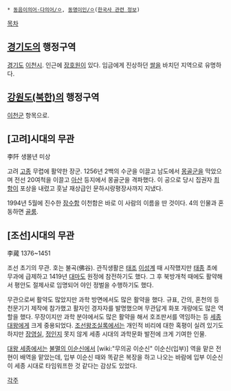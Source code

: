  * [[동음이의어·다의어/ㅇ]], [[동명이인/ㅇ]]([[한국사 관련 정보]])

[[목차]]
== [[경기도]]의 행정구역 ==
[[경기도]] [[이천시]]. 인근에 [[장호원]]이 있다.
임금에게 진상하던 [[쌀]]을 바치던 지역으로 유명하다.

== [[강원도(북한)]]의 행정구역 ==
[[이천군]] 항목으로.

== [고려]시대의 무관 ==
李阡
생몰년 미상

고려 [[고종]] 무렵에 활약한 장군. 1256년 2백의 수군을 이끌고 남도에서 [[몽골]]군을 막았으며 전선 20여척을 이끌고 [[아산]] 등지에서 몽골군을 격파했다. 이 공으로 당시 집권자 [[최항]]이 포상을 내렸고 훗날 재상급인 문하시랑평장사까지 지냈다.

1994년 5월에 진수한 [[잠수함]] 이천함은 바로 이 사람의 이름을 딴 것이다. 4의 인물과 혼동하면 [[골룸]].

== [조선]시대의 무관 ==
李蕆
1376~1451

조선 초기의 무관. 호는 불곡(佛谷).
관직생활은 [[태조]] [[이성계]] 때 시작했지만 [[태종]] 초에 무과에 급제하고 1419년 [[대마도]] 원정에 참전하기도 했다. 그 후 북방개척 때에도 활약해서 평안도 절제사로 임명되어 야인 정벌을 수행하기도 했다.

무관으로써 활약도 많았지만 과학 방면에서도 많은 활약을 했다. 규표, 간의, 혼천의 등 천문기기 제작에 참가했고 활자인 경자자를 발명했으며 무관답게 화포 개량에도 많은 역할을 했다. 무장이지만 과학 분야에서도 많은 활약을 해서 호조판서를 역임하는 등 [[세종대왕]]에게 크게 중용되었다. [[조선왕조실록]]에서는 개인적 비리에 대한 혹평이 실려 있기도 하지만 [[장영실]], [[정인지]] 못지 않게 세종 시대의 과학문화 발전에 크게 기여한 인물. 

[[대왕 세종]]에서는 [[불멸의 이순신]]에서 [wiki:"무의공 이순신" 이순신(입부)] 역을 맡은 전현이 배역을 맡았는데, 입부 이순신 때와 똑같은 복장을 하고 나오는 바람에 입부 이순신이 세종 시대로 타임워프한 것 같다는 감상도 있었다.

[[각주]]
